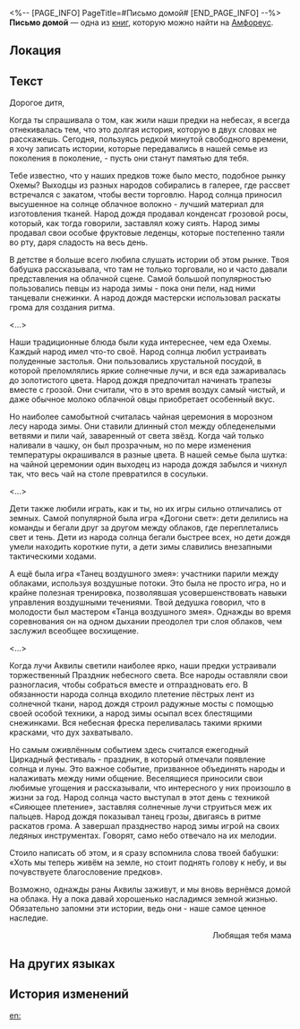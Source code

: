 <%-- [PAGE_INFO]
PageTitle=#Письмо домой#
[END_PAGE_INFO] --%>
{{Дополнить}}
{{Книга Инфобокс
|id           = 534
|Название     = 
|Изображение  = Предмет Письмо домой.png
|Мир          = Амфореус
|Томов        = 1
|Автор        = <!--нужно добавить-->
|Описание     = Письмо от любящей матери своему ребёнку. Судя по содержанию, в нём говорится о прошлом семьи.
|Том1         = {{tx}}
|Источник1    = {{tx|Отсутствует источник}}
|Персонажи    = 
|Фракции      = 
}}
'''Письмо домой''' — одна из [[Книги|книг]], которую можно найти на [[Амфореус]].

==Локация==
{{Отметка карты|<!--название карты-->|<!--id отметки-->}}

==Текст==
Дорогое дитя,

Когда ты спрашивала о том, как жили наши предки на небесах, я всегда отнекивалась тем, что это долгая история, которую в двух словах не расскажешь. Сегодня, пользуясь редкой минутой свободного времени, я хочу записать истории, которые передавались в нашей семье из поколения в поколение, - пусть они станут памятью для тебя.

Тебе известно, что у наших предков тоже было место, подобное рынку Охемы? Выходцы из разных народов собирались в галерее, где рассвет встречался с закатом, чтобы вести торговлю. Народ солнца приносил высушенное на солнце облачное волокно - лучший материал для изготовления тканей. Народ дождя продавал конденсат грозовой росы, который, как тогда говорили, заставлял кожу сиять. Народ зимы продавал свои особые фруктовые леденцы, которые постепенно таяли во рту, даря сладость на весь день.

В детстве я больше всего любила слушать истории об этом рынке. Твоя бабушка рассказывала, что там не только торговали, но и часто давали представления на облачной сцене. Самой большой популярностью пользовались певцы из народа зимы - пока они пели, над ними танцевали снежинки. А народ дождя мастерски использовал раскаты грома для создания ритма.

<...>

Наши традиционные блюда были куда интереснее, чем еда Охемы. Каждый народ имел что-то своё. Народ солнца любил устраивать полуденные застолья. Они пользовались хрустальной посудой, в которой преломлялись яркие солнечные лучи, и вся еда зажаривалась до золотистого цвета. Народ дождя предпочитал начинать трапезы вместе с грозой. Они считали, что в это время воздух самый чистый, и даже обычное молоко облачной овцы приобретает особенный вкус.

Но наиболее самобытной считалась чайная церемония в морозном лесу народа зимы. Они ставили длинный стол между обледенелыми ветвями и пили чай, заваренный от света звёзд. Когда чай только наливали в чашку, он был прозрачным, но по мере изменения температуры окрашивался в разные цвета. В нашей семье была шутка: на чайной церемонии один выходец из народа дождя забылся и чихнул так, что весь чай на столе превратился в сосульки.

<...>

Дети также любили играть, как и ты, но их игры сильно отличались от земных. Самой популярной была игра «Догони свет»: дети делились на команды и бегали друг за другом между облаков, где переплетались свет и тень. Дети из народа солнца бегали быстрее всех, но дети дождя умели находить короткие пути, а дети зимы славились внезапными тактическими ходами.

А ещё была игра «Танец воздушного змея»: участники парили между облаками, используя воздушные потоки. Это была не просто игра, но и крайне полезная тренировка, позволявшая усовершенствовать навыки управления воздушными течениями. Твой дедушка говорил, что в молодости был мастером «Танца воздушного змея». Однажды во время соревнования он на одном дыхании преодолел три слоя облаков, чем заслужил всеобщее восхищение.

<...>

Когда лучи Аквилы светили наиболее ярко, наши предки устраивали торжественный Праздник небесного света. Все народы оставляли свои разногласия, чтобы собраться вместе и отпраздновать его. В обязанности народа солнца входило плетение пёстрых лент из солнечной ткани, народ дождя строил радужные мосты с помощью своей особой техники, а народ зимы осыпал всех блестящими снежинками. Вся небесная фреска переливалась такими яркими красками, что дух захватывало.

Но самым оживлённым событием здесь считался ежегодный Циркадный фестиваль - праздник, в который отмечали появление солнца и луны. Это важное событие, призванное объединять народы и налаживать между ними общение. Веселящиеся приносили свои любимые угощения и рассказывали, что интересного у них произошло в жизни за год. Народ солнца часто выступал в этот день с техникой «Сияющее плетение», заставляя солнечные лучи струиться меж их пальцев. Народ дождя показывал танец грозы, двигаясь в ритме раскатов грома. А завершал празднество народ зимы игрой на своих ледяных инструментах. Говорят, само небо отвечало на их мелодии.

Стоило написать об этом, и я сразу вспомнила слова твоей бабушки: «Хоть мы теперь живём на земле, но стоит поднять голову к небу, и вы почувствуете благословение предков».

Возможно, однажды раны Аквилы заживут, и мы вновь вернёмся домой на облака. Ну а пока давай хорошенько насладимся земной жизнью. Обязательно запомни эти истории, ведь они - наше самое ценное наследие.

<div align="right">Любящая тебя мама</div>

==На других языках==
{{На других языках
|en   = A Letter Home
|zhs  = 一封家书
|zht  = 一封家書
|ja   = 家族宛の手紙
|ko   = 가족의 편지
|es   = Carta para la familia
|fr   = Une lettre familiale
|ru   = Письмо домой
|th   = จดหมายถึงครอบครัว
|vi   = Một Bức Thư Nhà
|de   = Brief an die Familie
|id   = Sepucuk Surat Keluarga
|pt   = Uma Carta para Casa
}}

==История изменений==
{{История изменений|3.5}}

[[en:]]